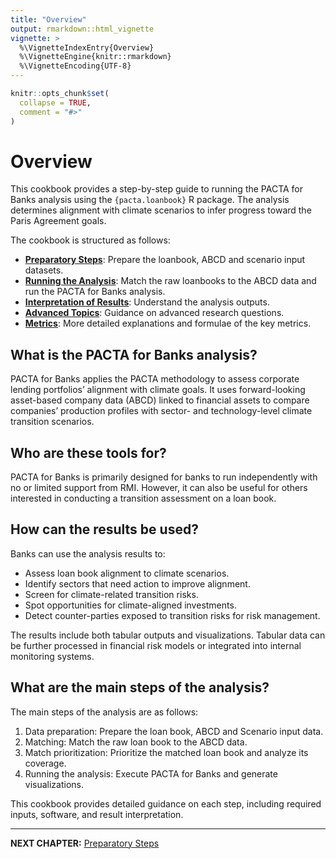 ```yaml
---
title: "Overview"
output: rmarkdown::html_vignette
vignette: >
  %\VignetteIndexEntry{Overview}
  %\VignetteEngine{knitr::rmarkdown}
  %\VignetteEncoding{UTF-8}
---
```


```r
knitr::opts_chunk$set(
  collapse = TRUE,
  comment = "#>"
)
```

# Overview

This cookbook provides a step-by-step guide to running the PACTA for Banks analysis using the `{pacta.loanbook}` R package. The analysis determines alignment with climate scenarios to infer progress toward the Paris Agreement goals.

The cookbook is structured as follows:

- **[Preparatory Steps](cookbook_preparatory_steps.html)**: Prepare the loanbook, ABCD and scenario input datasets.
- **[Running the Analysis](cookbook_running_the_analysis.html)**: Match the raw loanbooks to the ABCD data and run the PACTA for Banks analysis.
- **[Interpretation of Results](cookbook_interpretation.html)**: Understand the analysis outputs.
- **[Advanced Topics](cookbook_advanced_use_cases.html)**: Guidance on advanced research questions.
- **[Metrics](cookbook_metrics.html)**: More detailed explanations and formulae of the key metrics.

## What is the PACTA for Banks analysis?

PACTA for Banks applies the PACTA methodology to assess corporate lending portfolios' alignment with climate goals. It uses forward-looking asset-based company data (ABCD) linked to financial assets to compare companies' production profiles with sector- and technology-level climate transition scenarios.

## Who are these tools for?

PACTA for Banks is primarily designed for banks to run independently with no or limited support from RMI. However, it can also be useful for others interested in conducting a transition assessment on a loan book.

## How can the results be used?

Banks can use the analysis results to:

- Assess loan book alignment to climate scenarios.
- Identify sectors that need action to improve alignment.
- Screen for climate-related transition risks.
- Spot opportunities for climate-aligned investments.
- Detect counter-parties exposed to transition risks for risk management.

The results include both tabular outputs and visualizations. Tabular data can be further processed in financial risk models or integrated into internal monitoring systems.

## What are the main steps of the analysis?

The main steps of the analysis are as follows:

1. Data preparation: Prepare the loan book, ABCD and Scenario input data.
2. Matching: Match the raw loan book to the ABCD data.
3. Match prioritization: Prioritize the matched loan book and analyze its coverage.
4. Running the analysis: Execute PACTA for Banks and generate visualizations.

This cookbook provides detailed guidance on each step, including required inputs, software, and result interpretation.

---

**NEXT CHAPTER:** [Preparatory Steps](cookbook_preparatory_steps.html)
